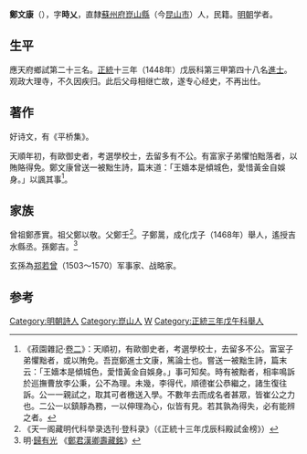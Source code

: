 {{明清人物信息框
| 姓名 = 鄭文康
| 原名 =
| 圖片名稱 = 鄭文康.jpg
| 圖片大小 = 220px
| 圖片說明 = 滄浪亭五百名賢像之鄭文康像
| 最高職務 = 大理寺觀政
| 國家 = 大明
| 爵位 =
| 籍貫 = [[南直隸|直隸]][[蘇州府|蘇州府]][[崑山縣|崑山縣]]
| 族裔 = 漢族
| 旗籍 = 
| 字號 = 字'''時乂'''
| 室名 = 
| 諡號 = 
| 出生日期 = [[永樂|永樂]]十一年（1413年）
| 出生地點 = 
| 逝世日期 = [[成化|成化]]元年（1465年）
| 逝世地點 = 
| 墓葬 =
| 配偶 =
| 親屬 = 
| 出身 = 
*正統十三年戊辰科同進士出身
| 經歷 = 
| 著作 =
}}

'''鄭文康'''（{{bd|1413年||1465年||Zheng鄭}}），字'''時乂'''，直隸[[蘇州府|蘇州府]][[崑山縣|崑山縣]]（今[[昆山市|昆山市]]）人，民籍。[[明朝|明朝]]学者。

==生平==
應天府鄉試第二十三名。[[正统_(年号)|正統]]十三年（1448年）戊辰科第三甲第四十八名[[進士|進士]]。观政大理寺，不久因疾归。此后父母相继亡故，遂专心经史，不再出仕。

==著作==
好诗文，有《平桥集》。

天順年初，有歐御史者，考選學校士，去留多有不公。有富家子弟懼怕黜落者，以賄賂得免。鄭文康曾送一被黜生詩，篇末道：「王嬙本是傾城色，愛惜黃金自娛身。」以諷其事<ref>《菽園雜記·[[s:菽園雜記/卷02|卷二]]》：天順初，有歐御史者，考選學校士，去留多不公。富室子弟懼黜者，或以賄免。吾崑鄭進士文康，篤論士也。嘗送一被黜生詩，篇末云：「王嬙本是傾城色，愛惜黃金自娛身。」事可知矣。時有被黜者，相率鳴訴於巡撫曹放李公秉，公不為理。未幾，李得代，順德崔公恭繼之，諸生復往訴。公一一親試之，取其可者檄送入學。不數年去而成名者甚眾，皆崔公之力也。二公一以鎮靜為務，一以伸理為心，似皆有見。若其孰為得失，必有能辨之者。</ref>。

== 家族 ==
曾祖鄭彥實。祖父鄭以敬。父鄭壬<ref>《天一阁藏明代科举录选刊·登科录》（《正統十三年戊辰科殿試金榜》）</ref>。子鄭暠，成化戊子（1468年）舉人，遙授吉水縣丞。孫鄭吉。<ref>明‧[[歸有光|歸有光]] 《[[s:鄭君漢卿壽藏銘|鄭君漢卿壽藏銘]]》</ref>

玄孫為[[郑若曾|郑若曾]]（1503～1570）军事家、战略家。

==参考==
{{reflist}}

{{明朝人物小作品}}
{{正統十三年戊辰科殿試金榜}}
{{DEFAULTSORT:Zheng郑}}
[[Category:明朝詩人|Category:明朝詩人]]
[[Category:崑山人|Category:崑山人]]
[[Category:郑姓|W]]
[[Category:正統三年戊午科舉人|Category:正統三年戊午科舉人]]